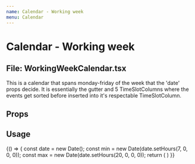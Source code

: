 ```yaml
---
name: Calendar - Working week
menu: Calendar
---
```



# Calendar - Working week

## File: WorkingWeekCalendar.tsx

This is a calendar that spans monday-friday of the week that the 'date' props decide. It is essentially the gutter and 5 TimeSlotColumns where the events get sorted before inserted into it's respectable TimeSlotColumn.

## Props

<Props of={WorkingWeekCalendar} />

## Usage

<Playground>
  {() => {
    const date = new Date();
    const min = new Date(date.setHours(7, 0, 0, 0));
    const max = new Date(date.setHours(20, 0, 0, 0));
    return (
        <WorkingWeekCalendar date={new Date()} min={min} max={max} />
    )
  }}
</Playground>
